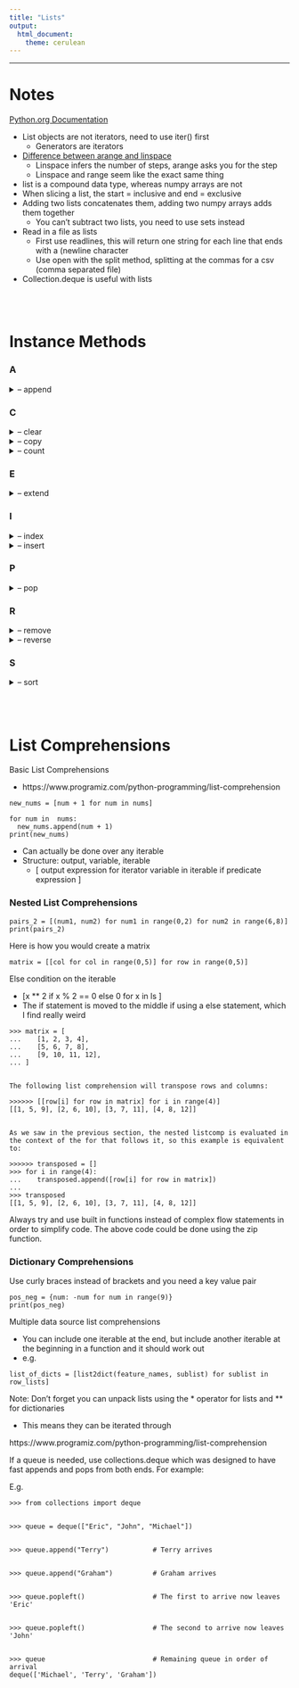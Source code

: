 ```yaml
---
title: "Lists"
output: 
  html_document: 
    theme: cerulean
---
```

    
------------------------------------------------------------------
    
# Notes   
    
[Python.org Documentation](https://docs.python.org/3/tutorial/datastructures.html)
    
* List objects are not iterators, need to use iter() first 
  * Generators are iterators 
* [Difference between arange and linspace](https://stackoverflow.com/questions/62106028/what-is-the-difference-between-np-linspace-and-np-arange)
  * Linspace infers the number of steps, arange asks you for the step 
  * Linspace and range seem like the exact same thing 
* list is a compound data type, whereas numpy arrays are not 
* When slicing a list, the start = inclusive and end = exclusive 
* Adding two lists concatenates them, adding two numpy arrays adds them together 
  * You can't subtract two lists, you need to use sets instead 
* Read in a file as lists 
  * First use readlines, this will return one string for each line that ends with a \n (newline character 
  * Use open with the split method, splitting at the commas for a csv (comma separated file) 
* Collection.deque is useful with lists 
      
 <br>
 <br>
    
# Instance Methods   

### A
    
<details> --------------------------------------------
<summary>-- append</summary>
    
list.append(x) 

**Notes**
    
* Add an item to the end of the list. Equivalent to a[len(a):] = [x]. 
    
</details>

### C
    
<details> --------------------------------------------
<summary>-- clear</summary>
    
list.clear() 
    
**Notes**
    
Remove all items from the list. Equivalent to del a[:].   
    
</details>
    
<details> --------------------------------------------
<summary>-- copy</summary>
</details>
    
<details> --------------------------------------------
<summary>-- count</summary>
    
list.count(x)   

**Notes**
    
* Return the number of times x appears in the list. 
    
</details>
    
### E 

<details> --------------------------------------------
<summary>-- extend</summary>
    
list.extend(iterable) 
    
**Notes**
    
* Extend the list by appending all the items from the iterable. Equivalent to a[len(a):] = iterable. 
* Takes another list or another data type such as a tuple or set (they are automatically converted to lists) 
* https://www.programiz.com/python-programming/methods/list/extend 
    
</details>

### I
    
<details> --------------------------------------------
<summary>-- index</summary>
    
list.index(x[, start[, end]]) 
    
**Notes**
    
* Return zero-based index in the list of the first item whose value is equal to x. Raises a ValueError if there is no such item. The optional arguments start and end are interpreted as in the slice notation and are used to limit the search to a particular subsequence of the list. The returned index is computed relative to the beginning of the full sequence rather than the start argument.     
    
</details>
    
<details> --------------------------------------------
<summary>-- insert</summary>
    
list.insert(i, x) 
    
**Notes**
    
* Insert an item at a given position. The first argument is the index of the element before which to insert, so a.insert(0, x) inserts at the front of the list, and a.insert(len(a), x) is equivalent to a.append(x).     

</details>

### P

<details> --------------------------------------------
<summary>-- pop</summary>
    
list.pop([i]) 
    
**Notes**
    
* Remove the item at the given position in the list, and return it. If no index is specified, a.pop() removes and returns the last item in the list. (The square brackets around the i in the method signature denote that the parameter is optional, not that you should type square brackets at that position. You will see this notation frequently in the Python Library Reference.)     
</details>

### R

<details> --------------------------------------------
<summary>-- remove</summary>
    
list.remove(x) 
    
**Notes**
  
* Remove the first item from the list whose value is equal to x. It raises a ValueError if there is no such item.   
    
</details>
    
<details> --------------------------------------------
<summary>-- reverse</summary>
    
list.reverse() 
    
**Notes**
    
* Reverse the elements of the list in place.     
* First instantiate the list, then reverse it. Don't try to set the reversed list to a variable, otherwise it returns a NoneType.  
* This is another way to reverse a list
  * x[::-1]
    
</details>    


### S
    
<details> --------------------------------------------
<summary>-- sort</summary>
    
**Notes**
    
* Sort the items of the list in place (the arguments can be used for sort customization, see sorted() for their explanation). 
</details>
    
 <br>
 <br>
    
# List Comprehensions
    
Basic List Comprehensions 
    
* https://www.programiz.com/python-programming/list-comprehension 
    
```
new_nums = [num + 1 for num in nums]

for num in  nums:
  new_nums.append(num + 1)
print(new_nums)
```
    
* Can actually be done over any iterable
* Structure: output, variable, iterable
  * [ output expression for iterator variable in iterable if predicate expression ] 
    
### Nested List Comprehensions
    
```
pairs_2 = [(num1, num2) for num1 in range(0,2) for num2 in range(6,8)]
print(pairs_2)
```
    
Here is how you would create a matrix

```
matrix = [[col for col in range(0,5)] for row in range(0,5)] 
```
    
Else condition on the iterable
    
* [x ** 2 if x % 2 == 0 else 0 for x in ls  ] 
* The if statement is moved to the middle if using a else statement, which I find really weird 
    
```
>>> matrix = [ 
...    [1, 2, 3, 4], 
...    [5, 6, 7, 8], 
...    [9, 10, 11, 12], 
... ] 
 

The following list comprehension will transpose rows and columns: 

>>>>>> [[row[i] for row in matrix] for i in range(4)] 
[[1, 5, 9], [2, 6, 10], [3, 7, 11], [4, 8, 12]] 
 

As we saw in the previous section, the nested listcomp is evaluated in the context of the for that follows it, so this example is equivalent to: 

>>>>>> transposed = [] 
>>> for i in range(4): 
...    transposed.append([row[i] for row in matrix]) 
... 
>>> transposed 
[[1, 5, 9], [2, 6, 10], [3, 7, 11], [4, 8, 12]] 
```
    
Always try and use built in functions instead of complex flow statements in order to simplify code. The above code could be done using the zip function. 
    
### Dictionary Comprehensions
    
Use curly braces instead of brackets and you need a key value pair 
    
```
pos_neg = {num: -num for num in range(9)}
print(pos_neg)
```
    
Multiple data source list comprehensions
    
* You can include one iterable at the end, but include another iterable at the beginning in a function and it should work out 
* e.g.
    
```
list_of_dicts = [list2dict(feature_names, sublist) for sublist in row_lists]
```
    
Note: Don't forget you can unpack lists using the \* operator for lists and \** for dictionaries 
    
* This means they can be iterated through     
    
https://www.programiz.com/python-programming/list-comprehension     
    
If a queue is needed, use collections.deque which was designed to have fast appends and pops from both ends. For example: 
    
E.g. 
    
```    
>>> from collections import deque 
 

>>> queue = deque(["Eric", "John", "Michael"]) 
 

>>> queue.append("Terry")           # Terry arrives 
 

>>> queue.append("Graham")          # Graham arrives 
 

>>> queue.popleft()                 # The first to arrive now leaves 
'Eric' 
 

>>> queue.popleft()                 # The second to arrive now leaves 
'John' 
 

>>> queue                           # Remaining queue in order of arrival 
deque(['Michael', 'Terry', 'Graham'])     
```
  